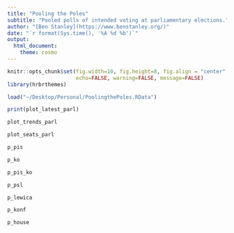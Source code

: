 ```yaml
---
title: "Pooling the Poles"
subtitle: "Pooled polls of intended voting at parliamentary elections."
author: "[Ben Stanley](https://www.benstanley.org/)"
date: "`r format(Sys.time(), '%A %d %b')`"
output: 
  html_document:
    theme: cosmo
---
```


```r
knitr::opts_chunk$set(fig.width=10, fig.height=8, fig.align = "center",
                      echo=FALSE, warning=FALSE, message=FALSE)
library(hrbrthemes)
```

```r
load("~/Desktop/Personal/PoolingthePoles.RData")
```

```r
print(plot_latest_parl)
```

```r
plot_trends_parl
```

```r
plot_seats_parl
```

```r
p_pis
```

```r
p_ko
```

```r
p_pis_ko
```

```r
p_psl
```

```r
p_lewica
```

```r
p_konf
```

```r
p_house
```
